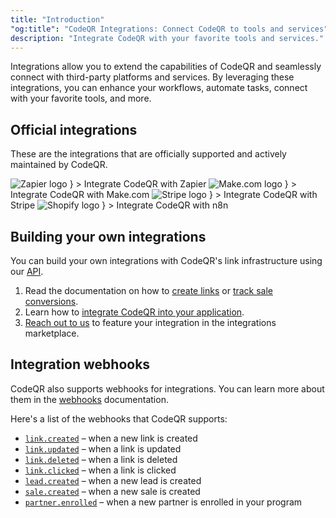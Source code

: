```yaml
---
title: "Introduction"
"og:title": "CodeQR Integrations: Connect CodeQR to tools and services"
description: "Integrate CodeQR with your favorite tools and services."
---
```


Integrations allow you to extend the capabilities of CodeQR and seamlessly connect with third-party platforms and services. By leveraging these integrations, you can enhance your workflows, automate tasks, connect with your favorite tools, and more.

## Official integrations

These are the integrations that are officially supported and actively maintained by CodeQR.

<CardGroup cols={2}>
  <Card
    title="Zapier"
    href="https://codeqr.io/integrations/zapier"
    icon={
      <div className="h-8 w-8">
        <img
          src="https://res.cloudinary.com/dhnaggn4g/image/upload/v1738505785/integrations/cm6npgh8k0001dhtwodzdw4l4_1HO4wqh.png"
          alt="Zapier logo"
          className="h-full w-full rounded-full"
        />
      </div>
    }
  >
    Integrate CodeQR with Zapier
  </Card>
  <Card
    title="Make.com"
    href="https://codeqr.io/integrations/make"
    icon={
      <div className="h-8 w-8">
        <img
          src="https://res.cloudinary.com/dhnaggn4g/image/upload/v1738513357/integrations/cm6lamwga00014sxltfsdg8d9_eTvJyn5.png"
          alt="Make.com logo"
          className="h-full w-full rounded-full"
        />
      </div>
    }
  >
    Integrate CodeQR with Make.com
  </Card>
  <Card
    title="Stripe"
    href="https://codeqr.io/integrations/stripe"
    icon={
      <div className="h-8 w-8">
        <img
          src="https://res.cloudinary.com/dhnaggn4g/image/upload/v1742728817/integrations/cm8ljqpee0001q17yyyd9raum_JR45uvC.png"
          alt="Stripe logo"
          className="h-full w-full rounded-full"
        />
      </div>
    }
  >
    Integrate CodeQR with Stripe
  </Card>
  <Card
    title="Shopify"
    href="https://codeqr.io/integrations/n8n"
    icon={
      <div className="h-8 w-8">
        <img
          src="https://dubassets.com/integrations/int_iWOtrZgmcyU6XDwKr4AYYqLN_jUmF77W"
          alt="Shopify logo"
          className="h-full w-full rounded-full"
        />
      </div>
    }
  >
    Integrate CodeQR with n8n
  </Card>
</CardGroup>

## Building your own integrations

You can build your own integrations with CodeQR's link infrastructure using our [API](/api-reference/introduction).

1. Read the documentation on how to [create links](/api-reference/endpoint/create-a-link) or [track sale conversions](/api-reference/endpoint/track-sale).
2. Learn how to [integrate CodeQR into your application](/integrations/quickstart).
3. [Reach out to us](https://codeqr.io/contact/support) to feature your integration in the integrations marketplace.

## Integration webhooks

CodeQR also supports webhooks for integrations. You can learn more about them in the [webhooks](/concepts/webhooks/introduction) documentation.

Here's a list of the webhooks that CodeQR supports:

- [`link.created`](/concepts/webhooks/event-types#link-created) – when a new link is created
- [`link.updated`](/concepts/webhooks/event-types#link-updated) – when a link is updated
- [`link.deleted`](/concepts/webhooks/event-types#link-deleted) – when a link is deleted
- [`link.clicked`](/concepts/webhooks/event-types#link-clicked) – when a link is clicked
- [`lead.created`](/concepts/webhooks/event-types#lead-created) – when a new lead is created
- [`sale.created`](/concepts/webhooks/event-types#sale-created) – when a new sale is created
- [`partner.enrolled`](/concepts/webhooks/event-types#partner-enrolled) – when a new partner is enrolled in your program
